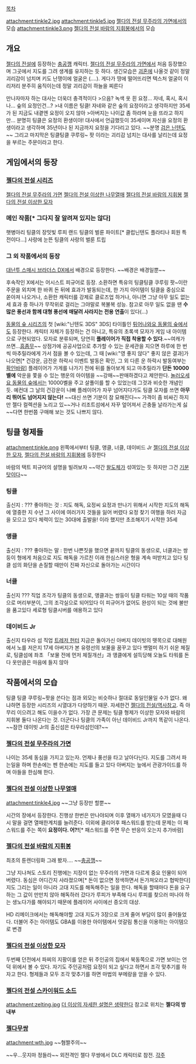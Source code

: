 [[목차]]


attachment:tinkle2.jpg
attachment:tinkle5.jpg
[[젤다의 전설 무주라의 가면]]에서의 모습
attachment:tinkle3.png
[[젤다의 전설 바람의 지휘봉]]에서의 모습


== 개요 ==
[[젤다의 전설]]에 등장하는 [[충공깽]] 캐릭터. [[젤다의 전설 무주라의 가면]]에서 처음 등장했으며 그곳에서 지도를 그려 생계를 유지하는 듯 하다. 생긴모습은 [[괴혼]]에 나올것 같이 정말 괴리감이 넘치며 키도 난쟁이에 얼굴은 (....). 게다가 땅에 떨어뜨리면 텍스처 얼굴이 이리저리 분주히 움직이는데 정말 괴리감이 하늘을 찌른다

만나자마자 하는 대사는 더욱더 충격적이다
>으음? 녹색 옷 흰 요정... 자네, 혹시, 혹시나... 숲의 요정인건...?
>내 이름은 팅클! 자네와 같은 숲의 요정이라고 생각하지만 35세가 된 지금도 내곁엔 요정이 오지 않아
>아버지는 나이값 좀 하라며 눈을 뜨라고 하지만... 분명히 팅클은 요정의 환생이야!
대사에서 언급했듯이 35세이며 자신을 요정의 환생이라고 생각하며 35년이나 된 지금까지 요정을 기다리고 있다. ~~분명 [[검은 닌텐도]]~~ 그리고 마지막은 팅클팅클 쿠루링~ 팟 이라는 괴리감 넘치는 대사를 날리는데 요정을 부르는 주문이라고 한다.


== 게임에서의 등장 ==
=== [[젤다의 전설 시리즈]] ===
[[젤다의 전설 무주라의 가면]]
[[젤다의 전설 이상한 나무열매]]
[[젤다의 전설 바람의 지휘봉]]
[[젤다의 전설 이상한 모자]]

=== 메인 작품[* 그다지 잘 알려져 있지는 않다] ===
햇병아리 팅클의 장밋빛 루피 랜드
팅클의 벌룬 파이트[* 클럽닌텐도 플라티나 회원 특전이다...]
사랑에 눈뜬 팅클의 사랑의 벌룬 트립

=== 그 외 작품에서의 등장 ===
[[대난투 스매시 브라더스 DX]]에서 배경으로 등장한다. ~~배경은 배경일뿐~~

후속작인 X에서는 어시스트 피규어로 등장. 소환하면 특유의 팅클팅클 쿠루링 팟~이란 주문을 외치며 한 바퀴 돈 뒤에 효과가 발동되는데, 한 가지 아이템이 팅클을 중심으로 쏟아져 나오거나, 소환한 캐릭터를 강제로 클로즈업 하거나, 아니면 그냥 아무 일도 없는 세 효과 중 하나가 무작위로 걸리는 그야말로 복불복 성능. 참고로 아무 일도 없을 땐 '''수많은 풍선과 함께 대형 풍선에 매달려 사라지는 전용 연출'''이 있다(...) 


[[동물의 숲 시리즈]]의 첫 [wiki:"닌텐도 3DS" 3DS] 타이틀인 [[튀어나와요 동물의 숲]]에서도 등장한다. 캐릭터 자체가 등장하는 건 아니고, 특유의 초록색 모자가 게임 내 아이템으로 구현되었다. 모자로 분류되며, 당연히 '''플레이어가 직접 착용할 수 있다'''.~~여캐가 쓰면...[[흠좀무]]~~ 상점가에 공공사업으로 추가할 수 있는 운세관을 지으면 하루에 한 번씩 마추릴라에게 가서 점을 볼 수 있는데, 그 때 [wiki:"영 좋지 않다" 좋지 않은 결과]가 나오면[* 건강운, 금전운 하락시 이벤트 발동은 확인, 그 외 다른 운 하락시 발동여부는 [[확인바람]]] 플레이어가 가게를 나가기 전에 뒤를 돌아보게 되고 마추릴라가 '''단돈 10000벨에''' 악운을 쫓을 수 있는 행운의 아이템을 ~~강매~~판매하겠다고 제안한다. [[놀러오세요 동물의 숲]]에서는 10000벨을 주고 살풀이를 할 수 있었는데 그것과 비슷한 개념인 듯. 예컨대 그 날의 건강운이 나빠 플레이어가 자꾸 넘어지다가도 팅클 모자를 쓰면 '''아무리 뛰어도 넘어지지 않는다!''' ~~대신 쓰면 기분이 참 묘해진다~~ 가격이 좀 비싸긴 하지만 젤다 컬렉션을 노리고 있~~거나 리조트섬에서 자꾸 엎어져서 곤충들 날라가는게 싫~~다면 한번쯤 구매해 보는 것도 나쁘지 않다.

== 팅클 형제들 ==
attachment:tinkle.png
왼쪽에서부터 팅클, 앵클, 너클, 데이비드 Jr
[[젤다의 전설 이상한 모자]], [[젤다의 전설 바람의 지휘봉]]에 등장한다

바람의 택트 피규어의 설명을 빌려보자
~~약간 [[왈도체]]가 섞여있는 듯 하지만 그건 [[기분탓]]이다~~
=== 팅클 ===
출신지 : ???
좋아하는 것 : 지도 해독, 요정씨
요정과 만나기 위해서 시작한 지도의 해독에
열중한 지 수년 그 사이에
여러가지 것들을 잃어 버렸다
요정 찾기 여행을 하러 자금을 모으고 있다
체력이 있는 30대에 출발을!
이라 했지만 초조해지기 시작한 35세

=== 앵클 ===
출신지 : ???
좋아하는 말 : 한번 나쁜짓을 했으면 끝까지
팅클의 동생으로, 너클과는 쌍둥이
형에게 처음으로 지도 해독을 가르친 이래
한심스러운 형을 계속 떠받치고 있다
팅클 섬의 화단을 손질할 때만이
진짜 자신으로 돌아가는 시간이다

=== 너클 ===
출신지  ???
직업  조각가
팅클의 동생으로, 앵클과는 쌍둥이
팅클 타워는 10살 때의 작품으로
머리부분이, 그의 조각실으로 되어있다
이 피규어가 없어도 완성이
되는 것에 불만을 품고있다
세로형 팅클시버를 애용하고 있다

=== 데이비드 Jr ===
출신지  타우라 섬
직업  [[트레저 헌터]]
지금은 돌아가신 아버지 데이빗의 뗏목으로
대해원에서 노를 저은지 17세
아버지가 본 유령선의 보물을 꿈꾸고 있다
뱃멀미 하기 쉬운 체질로, 팅클섬에 좌초
「보물 전에 먼저 체질개선」과 앵클에게 설득당해
오늘도 타워를 돈다 옷만큼은 마음에 들지 않아

== 작품에서의 모습 ==
팅클 팅클 쿠루링~팟을 쓴다는 점과 외모는 비슷하나 절대로 동일인물일 수가 없다. 왜냐하면 등장한 시리즈의 시열대가 다양하기 때문. 자세한건 [[젤다의 전설/역사]]참고. 즉 아무리 이으려고 해도 이을수가 없다. 가장 큰 문제는 팅클 형제가 이상한 모자와 바람의 지휘봉 둘다 나온다는 것. 더군다나 팅클의 가족이 아닌 데이비드 Jr까지 똑같이 나온다. ~~잠깐 데이빗 Jr의 출신섬은 타우라섬인데?~~

=== [[젤다의 전설 무주라의 가면]] ===
나이는 35세 동심을 가지고 있는자. 언제나 풍선을 타고 날아다닌다. 지도를 그려서 파는일을 하며 한손에는 펜 한손에는 지도를 들고 있다 아버지는 늪에서 관광가이드를 하며 아들을 한심해 한다.

=== [[젤다의 전설 이상한 나무열매]] ===
attachment:tinkle4.jpg
~~그냥 등장만 할뿐~~

시간의 장에서 등장한다. 진행상 한번은 만나야되며 이후 열매가 네가지가 모였을때 다시 말을 걸면 열매한계치를 늘려준다. 이외에 클리어후 패스워드를 받는데 문제는 이 패스워드를 주는 쪽이 '''요정이다. 어?!'''[* 패스워드를 주면 무슨 반응이 오는지 추가바람]
=== [[젤다의 전설 바람의 지휘봉]] ===
최초의 툰렌더링화
그래 봤자.... ~~[[충공깽]]~~

그냥 지나쳐도 스토리 진행에는 지장이 없는 무주라의 가면과 다르게 중요 인물이 되어버렸다. 동심은 어디간지 사라졌으며[* 돈이 없으면 정색하면서 돈가져오라고 협박한다] 지도 그리는 일이 아니라 고대 지도를 해독해주는 일을 한다. 해독을 할때마다 돈을 요구하는 그 값이 만만치 않아 해독하러 갔다가 루피가 부족해 다시 루피를 찾으러 떠나야 하는 생노다가를 해야되기 때문에 플레이어 사이에선 증오의 대상.

HD 리메이크에서는 해독해야할 고대 지도가 3장으로 크게 줄어 부담이 많이 줄어들었다. 더불어 주는 아이템도 GBA를 이용한 아이템에서 엇갈림 통신을 이용하는 아이템으로 변경
=== [[젤다의 전설 이상한 모자]] ===
두번째 던전에서 파찌의 지팡이를 얻은 뒤 주인공의 집에서 북동쪽으로 가면 보이는 언덕 위에서 볼 수 있다. 자기도 주인공처럼 요정이 되고 싶다고 하면서 조각 맞추기를 하자고 한다. 형제들과 모두 조각 맞추기를 하면 마법의 부메랑을 얻을 수 있다.

=== [[젤다의 전설 스카이워드 소드]] ===
attachment:zelting.jpg
[[더 이상의 자세한 설명은 생략한다]] 참고로 위치는 '''젤다의 방 내부'''

=== [[젤다무쌍]] ===
attachment:wth.jpg
~~혐짤주의~~

~~우...웃지마 정들라~~
외전격인 젤다 무쌍에서 DLC 캐릭터로 참전.
[[각주]]
